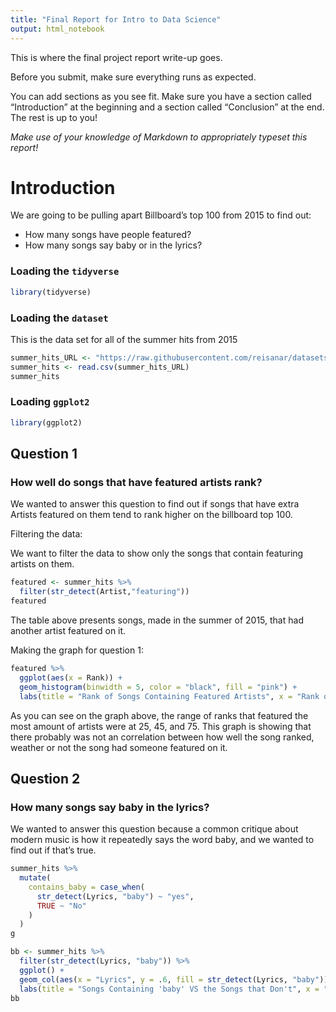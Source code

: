 ```yaml
---
title: "Final Report for Intro to Data Science"
output: html_notebook
---
```


This is where the final project report write-up goes. 


Before you submit, make sure everything runs as expected.

You can add sections as you see fit. Make sure you have a section called "Introduction" at the beginning and a section called "Conclusion" at the end. The rest is up to you!

_Make use of your knowledge of Markdown to appropriately typeset this report!_

# Introduction

We are going to be pulling apart Billboard's top 100 from 2015 to find out:

- How many songs have people featured?
- How many songs say baby or in the lyrics?


### Loading the `tidyverse` 

```r
library(tidyverse)
```


### Loading the `dataset`

This is the data set for all of the summer hits from 2015

```r
summer_hits_URL <- "https://raw.githubusercontent.com/reisanar/datasets/master/BB_top100_2015.csv"
summer_hits <- read.csv(summer_hits_URL)
summer_hits
```



### Loading `ggplot2`

```r
library(ggplot2)
```





## Question 1

### How well do songs that have featured  artists rank?

We wanted to answer this question to find out if songs that have extra Artists featured on them tend to rank higher on the billboard top 100. 

Filtering the data:

We want to filter the data to show only the songs that contain featuring artists on them. 

```r
featured <- summer_hits %>%
  filter(str_detect(Artist,"featuring"))
featured
```
The table above presents songs, made in the summer of 2015, that had another artist featured on it. 


Making the graph for question 1:

```r
featured %>% 
  ggplot(aes(x = Rank)) +
  geom_histogram(binwidth = 5, color = "black", fill = "pink") +
  labs(title = "Rank of Songs Containing Featured Artists", x = "Rank of song (out of 100)", y = "Count of Songs")
```

As you can see on the graph above, the range of ranks that featured the most amount of artists were at 25, 45, and 75. This graph is showing that there probably was not an correlation between how well the song ranked, weather or not the song had someone featured on it. 



## Question 2

### How many songs say baby in the lyrics?


We wanted to answer this question because a common critique about modern music is how it repeatedly says the word baby, and we wanted to find out if that's true. 


```r
summer_hits %>% 
  mutate(
    contains_baby = case_when(
      str_detect(Lyrics, "baby") ~ "yes", 
      TRUE ~ "No"
    )
  )
g
```



```r
bb <- summer_hits %>%
  filter(str_detect(Lyrics, "baby")) %>%
  ggplot() +
  geom_col(aes(x = "Lyrics", y = .6, fill = str_detect(Lyrics, "baby"))) +
  labs(title = "Songs Containing 'baby' VS the Songs that Don't", x = "Lyrics", y = "Number of Songs")
bb
  
```


























